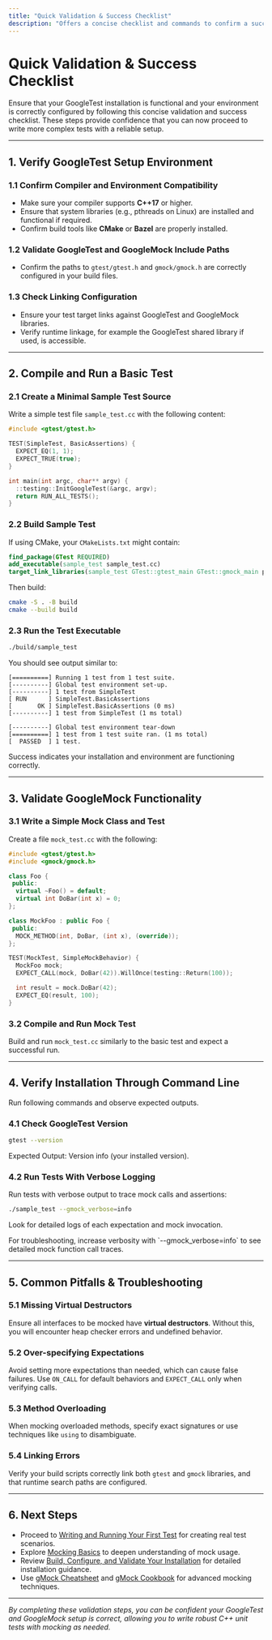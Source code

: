 ```yaml
---
title: "Quick Validation & Success Checklist"
description: "Offers a concise checklist and commands to confirm a successful GoogleTest setup. Ensures users can confidently proceed to writing substantive tests, having verified their installation through small, actionable proof steps."
---
```


# Quick Validation & Success Checklist

Ensure that your GoogleTest installation is functional and your environment is correctly configured by following this concise validation and success checklist. These steps provide confidence that you can now proceed to write more complex tests with a reliable setup.

---

## 1. Verify GoogleTest Setup Environment

### 1.1 Confirm Compiler and Environment Compatibility
- Make sure your compiler supports **C++17** or higher.
- Ensure that system libraries (e.g., pthreads on Linux) are installed and functional if required.
- Confirm build tools like **CMake** or **Bazel** are properly installed.

### 1.2 Validate GoogleTest and GoogleMock Include Paths
- Confirm the paths to `gtest/gtest.h` and `gmock/gmock.h` are correctly configured in your build files.

### 1.3 Check Linking Configuration
- Ensure your test target links against GoogleTest and GoogleMock libraries.
- Verify runtime linkage, for example the GoogleTest shared library if used, is accessible.

---

## 2. Compile and Run a Basic Test

### 2.1 Create a Minimal Sample Test Source
Write a simple test file `sample_test.cc` with the following content:

```cpp
#include <gtest/gtest.h>

TEST(SimpleTest, BasicAssertions) {
  EXPECT_EQ(1, 1);
  EXPECT_TRUE(true);
}

int main(int argc, char** argv) {
  ::testing::InitGoogleTest(&argc, argv);
  return RUN_ALL_TESTS();
}
```

### 2.2 Build Sample Test
If using CMake, your `CMakeLists.txt` might contain:

```cmake
find_package(GTest REQUIRED)
add_executable(sample_test sample_test.cc)
target_link_libraries(sample_test GTest::gtest_main GTest::gmock_main pthread)
```

Then build:

```bash
cmake -S . -B build
cmake --build build
```

### 2.3 Run the Test Executable

```bash
./build/sample_test
```

You should see output similar to:

```
[==========] Running 1 test from 1 test suite.
[----------] Global test environment set-up.
[----------] 1 test from SimpleTest
[ RUN      ] SimpleTest.BasicAssertions
[       OK ] SimpleTest.BasicAssertions (0 ms)
[----------] 1 test from SimpleTest (1 ms total)

[----------] Global test environment tear-down
[==========] 1 test from 1 test suite ran. (1 ms total)
[  PASSED  ] 1 test.
```

Success indicates your installation and environment are functioning correctly.

---

## 3. Validate GoogleMock Functionality

### 3.1 Write a Simple Mock Class and Test

Create a file `mock_test.cc` with the following:

```cpp
#include <gtest/gtest.h>
#include <gmock/gmock.h>

class Foo {
 public:
  virtual ~Foo() = default;
  virtual int DoBar(int x) = 0;
};

class MockFoo : public Foo {
 public:
  MOCK_METHOD(int, DoBar, (int x), (override));
};

TEST(MockTest, SimpleMockBehavior) {
  MockFoo mock;
  EXPECT_CALL(mock, DoBar(42)).WillOnce(testing::Return(100));

  int result = mock.DoBar(42);
  EXPECT_EQ(result, 100);
}
```

### 3.2 Compile and Run Mock Test
Build and run `mock_test.cc` similarly to the basic test and expect a successful run.

---

## 4. Verify Installation Through Command Line

Run following commands and observe expected outputs.

### 4.1 Check GoogleTest Version

```bash
gtest --version
```
Expected Output: Version info (your installed version).

### 4.2 Run Tests With Verbose Logging

Run tests with verbose output to trace mock calls and assertions:

```bash
./sample_test --gmock_verbose=info
```
Look for detailed logs of each expectation and mock invocation.

<Tip>
For troubleshooting, increase verbosity with `--gmock_verbose=info` to see detailed mock function call traces.
</Tip>

---

## 5. Common Pitfalls & Troubleshooting

### 5.1 Missing Virtual Destructors
Ensure all interfaces to be mocked have **virtual destructors**. Without this, you will encounter heap checker errors and undefined behavior.

### 5.2 Over-specifying Expectations
Avoid setting more expectations than needed, which can cause false failures. Use `ON_CALL` for default behaviors and `EXPECT_CALL` only when verifying calls.

### 5.3 Method Overloading
When mocking overloaded methods, specify exact signatures or use techniques like `using` to disambiguate.

### 5.4 Linking Errors
Verify your build scripts correctly link both `gtest` and `gmock` libraries, and that runtime search paths are configured.

---

## 6. Next Steps

- Proceed to [Writing and Running Your First Test](/getting-started/first-test-debugging/writing-running-first-test) for creating real test scenarios.
- Explore [Mocking Basics](/guides/core-workflows/mocking-basics) to deepen understanding of mock usage.
- Review [Build, Configure, and Validate Your Installation](/getting-started/prerequisites-installation-setup/build-configure-validate) for detailed installation guidance.
- Use [gMock Cheatsheet](docs/gmock_cheat_sheet.md) and [gMock Cookbook](docs/gmock_cook_book.md) for advanced mocking techniques.

---

_By completing these validation steps, you can be confident your GoogleTest and GoogleMock setup is correct, allowing you to write robust C++ unit tests with mocking as needed._
